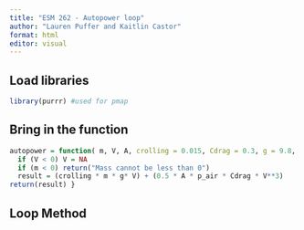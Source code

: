 ```yaml
---
title: "ESM 262 - Autopower loop"
author: "Lauren Puffer and Kaitlin Castor"
format: html
editor: visual
---
```


## Load libraries

```r
library(purrr) #used for pmap 

```

## Bring in the function

```r
autopower = function( m, V, A, crolling = 0.015, Cdrag = 0.3, g = 9.8, p_air = 1.2) {
  if (V < 0) V = NA
  if (m < 0) return("Mass cannot be less than 0")
  result = (crolling * m * g* V) + (0.5 * A * p_air * Cdrag * V**3)
return(result) }
```

## Loop Method
